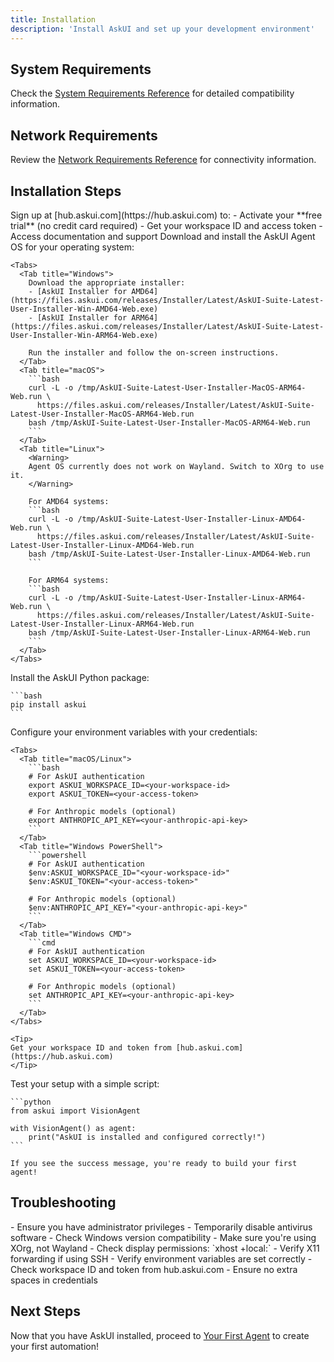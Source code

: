 ```yaml
---
title: Installation
description: 'Install AskUI and set up your development environment'
---
```


## System Requirements

Check the [System Requirements Reference](/04-reference/system-requirements) for detailed compatibility information.

## Network Requirements

Review the [Network Requirements Reference](/04-reference/network-requirements) for connectivity information.

## Installation Steps

<Steps>
  <Step title="Create an AskUI Account">
    Sign up at [hub.askui.com](https://hub.askui.com) to:
    - Activate your **free trial** (no credit card required)
    - Get your workspace ID and access token
    - Access documentation and support
  </Step>
  
  <Step title="Install AskUI Agent OS">
    Download and install the AskUI Agent OS for your operating system:

    <Tabs>
      <Tab title="Windows">
        Download the appropriate installer:
        - [AskUI Installer for AMD64](https://files.askui.com/releases/Installer/Latest/AskUI-Suite-Latest-User-Installer-Win-AMD64-Web.exe)
        - [AskUI Installer for ARM64](https://files.askui.com/releases/Installer/Latest/AskUI-Suite-Latest-User-Installer-Win-ARM64-Web.exe)
        
        Run the installer and follow the on-screen instructions.
      </Tab>
      <Tab title="macOS">
        ```bash
        curl -L -o /tmp/AskUI-Suite-Latest-User-Installer-MacOS-ARM64-Web.run \
          https://files.askui.com/releases/Installer/Latest/AskUI-Suite-Latest-User-Installer-MacOS-ARM64-Web.run
        bash /tmp/AskUI-Suite-Latest-User-Installer-MacOS-ARM64-Web.run
        ```
      </Tab>
      <Tab title="Linux">
        <Warning>
        Agent OS currently does not work on Wayland. Switch to XOrg to use it.
        </Warning>
        
        For AMD64 systems:
        ```bash
        curl -L -o /tmp/AskUI-Suite-Latest-User-Installer-Linux-AMD64-Web.run \
          https://files.askui.com/releases/Installer/Latest/AskUI-Suite-Latest-User-Installer-Linux-AMD64-Web.run
        bash /tmp/AskUI-Suite-Latest-User-Installer-Linux-AMD64-Web.run
        ```
        
        For ARM64 systems:
        ```bash
        curl -L -o /tmp/AskUI-Suite-Latest-User-Installer-Linux-ARM64-Web.run \
          https://files.askui.com/releases/Installer/Latest/AskUI-Suite-Latest-User-Installer-Linux-ARM64-Web.run
        bash /tmp/AskUI-Suite-Latest-User-Installer-Linux-ARM64-Web.run
        ```
      </Tab>
    </Tabs>
  </Step>
  
  <Step title="Install Python Package">
    Install the AskUI Python package:
    
    ```bash
    pip install askui
    ```
  </Step>
  
  <Step title="Set Up Authentication">
    Configure your environment variables with your credentials:
    
    <Tabs>
      <Tab title="macOS/Linux">
        ```bash
        # For AskUI authentication
        export ASKUI_WORKSPACE_ID=<your-workspace-id>
        export ASKUI_TOKEN=<your-access-token>
        
        # For Anthropic models (optional)
        export ANTHROPIC_API_KEY=<your-anthropic-api-key>
        ```
      </Tab>
      <Tab title="Windows PowerShell">
        ```powershell
        # For AskUI authentication
        $env:ASKUI_WORKSPACE_ID="<your-workspace-id>"
        $env:ASKUI_TOKEN="<your-access-token>"
        
        # For Anthropic models (optional)
        $env:ANTHROPIC_API_KEY="<your-anthropic-api-key>"
        ```
      </Tab>
      <Tab title="Windows CMD">
        ```cmd
        # For AskUI authentication
        set ASKUI_WORKSPACE_ID=<your-workspace-id>
        set ASKUI_TOKEN=<your-access-token>
        
        # For Anthropic models (optional)
        set ANTHROPIC_API_KEY=<your-anthropic-api-key>
        ```
      </Tab>
    </Tabs>
    
    <Tip>
    Get your workspace ID and token from [hub.askui.com](https://hub.askui.com)
    </Tip>
  </Step>
  
  <Step title="Verify Installation">
    Test your setup with a simple script:
    
    ```python
    from askui import VisionAgent
    
    with VisionAgent() as agent:
        print("AskUI is installed and configured correctly!")
    ```
    
    If you see the success message, you're ready to build your first agent!
  </Step>
</Steps>

## Troubleshooting

<AccordionGroup>
  <Accordion title="Installation fails on Windows">
    - Ensure you have administrator privileges
    - Temporarily disable antivirus software
    - Check Windows version compatibility
  </Accordion>
  
  <Accordion title="Agent OS doesn't work on Linux">
    - Make sure you're using XOrg, not Wayland
    - Check display permissions: `xhost +local:`
    - Verify X11 forwarding if using SSH
  </Accordion>
  
  <Accordion title="Authentication errors">
    - Verify environment variables are set correctly
    - Check workspace ID and token from hub.askui.com
    - Ensure no extra spaces in credentials
  </Accordion>
</AccordionGroup>

## Next Steps

Now that you have AskUI installed, proceed to [Your First Agent](/01-tutorials/01-quickstart) to create your first automation!
